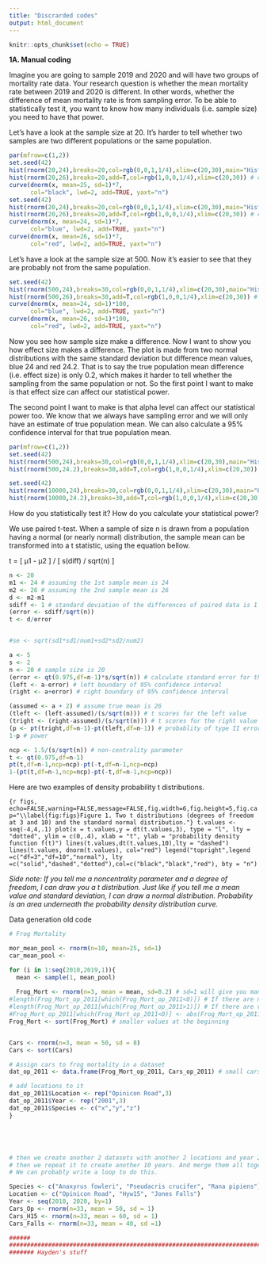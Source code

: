 ```yaml
---
title: "Discrarded codes"
output: html_document
---
```


```r
knitr::opts_chunk$set(echo = TRUE)
```

**1A. Manual coding**

Imagine you are going to sample 2019 and 2020 and will have two groups of mortality rate data. Your research question is whether the mean mortality rate between 2019 and 2020 is different. In other words, whether the difference of mean mortality rate is from sampling error. To be able to statistically test it, you want to know how many individuals (i.e. sample size) you need to have that power. 

Let's have a look at the sample size at 20. It's harder to tell whether two samples are two different populations or the same population. 

```r
par(mfrow=c(1,2))
set.seed(42)
hist(rnorm(20,24),breaks=20,col=rgb(0,0,1,1/4),xlim=c(20,30),main="Histogram (n=20)",xlab="values") # centered at 24 
hist(rnorm(20,26),breaks=20,add=T,col=rgb(1,0,0,1/4),xlim=c(20,30)) # centered at 26
curve(dnorm(x, mean=25, sd=1)*7, 
      col="black", lwd=2, add=TRUE, yaxt="n")
set.seed(42)
hist(rnorm(20,24),breaks=20,col=rgb(0,0,1,1/4),xlim=c(20,30),main="Histogram (n=20)",xlab="values") # centered at 24 
hist(rnorm(20,26),breaks=20,add=T,col=rgb(1,0,0,1/4),xlim=c(20,30)) # centered at 26
curve(dnorm(x, mean=24, sd=1)*7, 
      col="blue", lwd=2, add=TRUE, yaxt="n")
curve(dnorm(x, mean=26, sd=1)*7, 
      col="red", lwd=2, add=TRUE, yaxt="n")
```


Let's have a look at the sample size at 500. Now it's easier to see that they are probably not from the same population. 


```r
set.seed(42)
hist(rnorm(500,24),breaks=30,col=rgb(0,0,1,1/4),xlim=c(20,30),main="Histogram (n=500)",xlab="values") # centered at 24 
hist(rnorm(500,26),breaks=30,add=T,col=rgb(1,0,0,1/4),xlim=c(20,30)) # centered at 26
curve(dnorm(x, mean=24, sd=1)*100, 
      col="blue", lwd=2, add=TRUE, yaxt="n")
curve(dnorm(x, mean=26, sd=1)*100, 
      col="red", lwd=2, add=TRUE, yaxt="n")
```

Now you see how sample size make a difference. Now I want to show you how effect size makes a difference. The plot is made from two normal distributions with the same standard deviation but difference mean values, blue 24 and red 24.2. That is to say the true population mean difference (i.e. effect size) is only 0.2, which makes it harder to tell whether the sampling from the same population or not. So the first point I want to make is that effect size can affect our statistical power. 

The second point I want to make is that alpha level can affect our statistical power too. We know that we always have sampling error and we will only have an estimate of true population mean. We can also calculate a 95% confidence interval for that true population mean. 

```r
par(mfrow=c(1,2))
set.seed(42)
hist(rnorm(500,24),breaks=30,col=rgb(0,0,1,1/4),xlim=c(20,30),main="Histogram (n=500)",xlab="values") # centered at 24 
hist(rnorm(500,24.2),breaks=30,add=T,col=rgb(1,0,0,1/4),xlim=c(20,30)) # centered at 26

set.seed(42)
hist(rnorm(10000,24),breaks=30,col=rgb(0,0,1,1/4),xlim=c(20,30),main="Histogram (n=10000)",xlab="values") # centered at 24 
hist(rnorm(10000,24.2),breaks=30,add=T,col=rgb(1,0,0,1/4),xlim=c(20,30)) # centered at 26
```




How do you statistically test it? How do you calculate your statistical power? 

We use paired t-test. When a sample of size n is drawn from a population having a normal (or nearly normal) distribution, the sample mean can be transformed into a t statistic, using the equation bellow.

t = [ μ1 - μ2 ] / [ s(diff) / sqrt(n) ]


```r
n <- 20
m1 <- 24 # assuming the 1st sample mean is 24 
m2 <- 26 # assuming the 2nd sample mean is 26
d <- m2-m1
sdiff <- 1 # standard deviation of the differences of paired data is 1 
(error <- sdiff/sqrt(n))
t <- d/error


#se <- sqrt(sd1*sd1/num1+sd2*sd2/num2)

a <- 5
s <- 2 
n <- 20 # sample size is 20 
(error <- qt(0.975,df=n-1)*s/sqrt(n)) # calculate standard error for the mean. qt() quantile function for the student t distribution. 
(left <- a-error) # left boundary of 95% confidence interval 
(right <- a+error) # right boundary of 95% confidence interval 

(assumed <- a + 2) # assume true mean is 26 
(tleft <- (left-assumed)/(s/sqrt(n))) # t scores for the left value
(tright <- (right-assumed)/(s/sqrt(n))) # t scores for the right value
(p <- pt(tright,df=n-1)-pt(tleft,df=n-1)) # probablity of type II error
1-p # power

ncp <- 1.5/(s/sqrt(n)) # non-centrality parameter
t <- qt(0.975,df=n-1) 
pt(t,df=n-1,ncp=ncp)-pt(-t,df=n-1,ncp=ncp)
1-(pt(t,df=n-1,ncp=ncp)-pt(-t,df=n-1,ncp=ncp))
```


Here are two examples of density probability t distributions. 

```{r figs, echo=FALSE,warning=FALSE,message=FALSE,fig.width=6,fig.height=5,fig.cap="\\label{fig:figs}Figure 1. Two t distributions (degrees of freedom at 3 and 10) and the standard normal distribution."}
t.values <- seq(-4,4,.1)
plot(x = t.values,y = dt(t.values,3), type = "l", lty = "dotted", ylim = c(0,.4), xlab = "t", ylab = "probability density function f(t)")
lines(t.values,dt(t.values,10),lty = "dashed")
lines(t.values, dnorm(t.values), col="red")
legend("topright",legend =c("df=3","df=10","normal"), lty =c("solid","dashed","dotted"),col=c("black","black","red"), bty = "n")
```

*Side note: If you tell me a noncentrality parameter and a degree of freedom, I can draw you a t distribution. Just like if you tell me a mean value and standard deviation, I can draw a normal distribution. Probability is an area underneath the probability density distribution curve.*


Data generation old code


```r
# Frog Mortality 

mor_mean_pool <- rnorm(n=10, mean=25, sd=1)
car_mean_pool <- 

for (i in 1:seq(2010,2019,1)){
  mean <- sample(1, mean_pool) 
  
  Frog_Mort <- rnorm(n=3, mean = mean, sd=0.2) # sd=1 will give you many negative values and values over 1
#length(Frog_Mort_op_2011[which(Frog_Mort_op_2011<0)]) # If there are negative values, we could change them to positive
#length(Frog_Mort_op_2011[which(Frog_Mort_op_2011>1)]) # If there are values over 1, need to delete them 
#Frog_Mort_op_2011[which(Frog_Mort_op_2011<0)] <- abs(Frog_Mort_op_2011[which(Frog_Mort_op_2011<0)])
Frog_Mort <- sort(Frog_Mort) # smaller values at the beginning


Cars <- rnorm(n=3, mean = 50, sd = 8) 
Cars <- sort(Cars)

# Assign cars to frog mortality in a dataset 
dat_op_2011 <- data.frame(Frog_Mort_op_2011, Cars_op_2011) # small cars have small frog mortality 

# add locations to it 
dat_op_2011$Location <- rep("Opinicon Road",3)
dat_op_2011$Year <- rep("2001",3)
dat_op_2011$Species <- c("x","y","z")
}





# then we create another 2 datasets with another 2 locations and year 2001 (the mean and sd for cars and frog mortality can be changed), we can merge them together. Year 2001 will be complete.
# then we repeat it to create another 10 years. And merge them all together. 
# We can probably write a loop to do this. 

Species <- c("Anaxyrus fowleri", "Pseudacris crucifer", "Rana pipiens")
Location <- c("Opinicon Road", "Hyw15", "Jones Falls")
Year <- seq(2010, 2020, by=1)
Cars_Op <- rnorm(n=33, mean = 50, sd = 1)
Cars_H15 <- rnorm(n=33, mean = 60, sd = 1)
Cars_Falls <- rnorm(n=33, mean = 40, sd =1)

######
#######################################################################################################
####### Hayden's stuff
```

